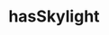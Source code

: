 ---
title: hasSkylight
description: hasSkylight
sidebar:
  label: hasSkylight
  order: 1
  badge:
    text: Outdated
    variant: caution
---